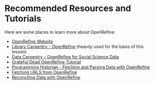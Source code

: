 # Recommended Resources and Tutorials

Here are some places to learn more about OpenRefine:

- [OpenRefine Website](https://openrefine.org/)
- [Library Carpentry - OpenRefine](https://librarycarpentry.org/lc-open-refine/) (heavily used for the basis of this lesson)
- [Data Carpentry – OpenRefine for Social Science Data](https://datacarpentry.org/openrefine-socialsci/)
- [Grateful Dead OpenRefine Tutorial](https://github.com/scottythered/gratefuldata/wiki)
- [Programming Historian - Fetching and Parsing Data with OpenRefine](https://programminghistorian.org/en/lessons/fetch-and-parse-data-with-openrefine#parse-json-to-get-items)
- [Fetching URLS from OpenRefine](https://github.com/OpenRefine/OpenRefine/wiki/Fetching-URLs-From-Web-Services)
- [Reconciling Data with OpenRefine](https://github.com/OpenRefine/OpenRefine/wiki/Reconciliation)
